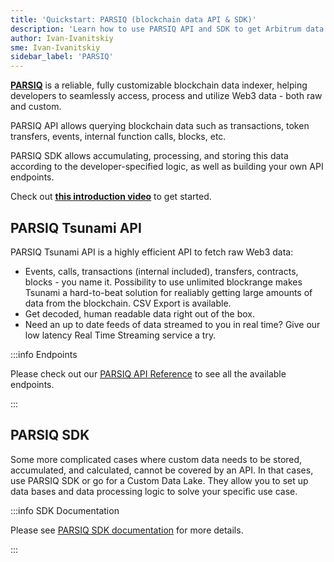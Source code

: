 ```yaml
---
title: 'Quickstart: PARSIQ (blockchain data API & SDK)'
description: 'Learn how to use PARSIQ API and SDK to get Arbitrum data'
author: Ivan-Ivanitskiy
sme: Ivan-Ivanitskiy
sidebar_label: 'PARSIQ'
---
```


**[<ins>PARSIQ</ins>](https://www.parsiq.net/)** is a reliable, fully customizable blockchain data indexer, helping developers to seamlessly access, process and utilize Web3 data - both raw and custom.

PARSIQ API allows querying blockchain data such as transactions, token transfers, events, internal function calls, blocks, etc.

PARSIQ SDK allows accumulating, processing, and storing this data according to the developer-specified logic, as well as building your own API endpoints.

Check out **[<ins>this introduction video</ins>](https://www.youtube.com/watch?v=kQJYJGt62hc)**
to get started.

## PARSIQ Tsunami API

PARSIQ Tsunami API is a highly efficient API to fetch raw Web3 data:

- Events, calls, transactions (internal included), transfers, contracts, blocks - you name it. Possibility to use unlimited blockrange makes Tsunami a hard-to-beat solution for realiably getting large amounts of data from the blockchain. CSV Export is available.
- Get decoded, human readable data right out of the box.
- Need an up to date feeds of data streamed to you in real time? Give our low latency Real Time Streaming service a try.

:::info Endpoints

Please check out our [<ins>PARSIQ API Reference</ins>](https://docs.parsiq.net/reference/introduction) to see all the available endpoints.

:::

## PARSIQ SDK

Some more complicated cases where custom data needs to be stored, accumulated, and calculated, cannot be covered by an API. In that cases, use PARSIQ SDK or go for a Custom Data Lake. They allow you to set up data bases and data processing logic to solve your specific use case.

:::info SDK Documentation

Please see [<ins>PARSIQ SDK documentation</ins>](https://docs.parsiq.net/reference/your-own-web3-api) for more details.

:::
